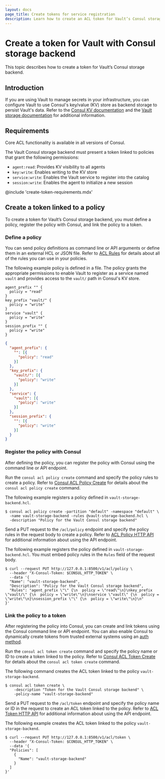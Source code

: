 ```yaml
---
layout: docs
page_title: Create tokens for service registration
description: Learn how to create an ACL token for Vault’s Consul storage backend.
---
```


# Create a token for Vault with Consul storage backend

This topic describes how to create a token for Vault’s Consul storage backend.

## Introduction

If you are using Vault to manage secrets in your infrastructure, you can configure Vault to use Consul's key/value (KV) store as backend storage to persist Vault's data. Refer to the [Consul KV documentation](/consul/docs/dynamic-app/kv) and the [Vault storage documentation](/vault/docs/configuration/storage) for additional information.

## Requirements

Core ACL functionality is available in all versions of Consul.

The Vault Consul storage backend must present a token linked to policies that grant the following permissions:

* `agent:read`: Provides KV visibility to all agents
* `key:write`: Enables writing to the KV store
* `service:write`: Enables the Vault service to register into the catalog
* `session:write`: Enables the agent to initialize a new session

@include 'create-token-requirements.mdx'

## Create a token linked to a policy

To create a token for Vault’s Consul storage backend, you must define a policy, register the policy with Consul, and link the policy to a token.

### Define a policy

You can send policy definitions as command line or API arguments or define them in an external HCL or JSON file. Refer to [ACL Rules](/consul/docs/secure-consul/acl/rules) for details about all of the rules you can use in your policies.

The following example policy is defined in a file. The policy grants the appropriate permissions to enable Vault to register as a service named `vault` and provides access to the `vault/` path in Consul's KV store.

<CodeTabs>

```hcl
agent_prefix "" {
  policy = "read"
}
key_prefix "vault/" {
  policy = "write"
}
service "vault" {
  policy = "write"
}
session_prefix "" {
  policy = "write"
}
```

```json
{
  "agent_prefix": {
    "": [{
      "policy": "read"
    }]
  },
  "key_prefix": {
    "vault/": [{
      "policy": "write"
    }]
  },
  "service": {
    "vault": [{
      "policy": "write"
    }]
  },
  "session_prefix": {
    "": [{
      "policy": "write"
    }]
  }
}
```

</CodeTabs>

### Register the policy with Consul

After defining the policy, you can register the policy with Consul using the command line or API endpoint.

<Tabs>

<Tab heading="CLI" group="CLI">


Run the `consul acl policy create` command and specify the policy rules to create a policy. Refer to [Consul ACL Policy Create](/consul/commands/acl/policy/create) for details about the `consul acl policy create` command.

The following example registers a policy defined in `vault-storage-backend.hcl`.

```shell-session
$ consul acl policy create -partition "default" -namespace "default" \
  -name vault-storage-backend -rules @vault-storage-backend.hcl \
  -description "Policy for the Vault Consul storage backend"
```

</Tab>

<Tab heading="API" group="API">

Send a PUT request to the `/acl/policy` endpoint and specify the policy rules in the request body to create a policy. Refer to [ACL Policy HTTP API](/consul/api-docs/acl/policies) for additional information about using the API endpoint.

The following example registers the policy defined in `vault-storage-backend.hcl`. You must embed policy rules in the `Rules` field of the request body.

```shell-session
$ curl --request PUT http://127.0.0.1:8500/v1/acl/policy \
  --header "X-Consul-Token: $CONSUL_HTTP_TOKEN" \
  --data '{
  "Name": "vault-storage-backend",
  "Description": "Policy for the Vault Consul storage backend",
  "Rules": "agent_prefix \"\" {\n  policy = \"read\"\n}\nkey_prefix \"vault/\" {\n  policy = \"write\"\n}\nservice \"vault\" {\n  policy = \"write\"\n}\nsession_prefix \"\" {\n  policy = \"write\"\n}\n"
}'
```

</Tab>

</Tabs>

### Link the policy to a token

After registering the policy into Consul, you can create and link tokens using the Consul command line or API endpoint. You can also enable Consul to dynamically create tokens from trusted external systems using an [auth method](/consul/docs/secure-consul/acl/auth-methods).

<Tabs>

<Tab heading="CLI" group="CLI">

Run the `consul acl token create` command and specify the policy name or ID to create a token linked to the policy. Refer to [Consul ACL Token Create](/consul/commands/acl/token/create) for details about the `consul acl token create` command.

The following command creates the ACL token linked to the policy `vault-storage-backend`.

```shell-session
$ consul acl token create \
    -description "Token for the Vault Consul storage backend" \
    -policy-name "vault-storage-backend"
```

</Tab>

<Tab heading="API" group="API">

Send a PUT request to the `/acl/token` endpoint and specify the policy name or ID in the request to create an ACL token linked to the policy. Refer to [ACL Token HTTP API](/consul/api-docs/acl/tokens) for additional information about using the API endpoint.

The following example creates the ACL token linked to the policy `vault-storage-backend`.

```shell-session
$ curl --request PUT http://127.0.0.1:8500/v1/acl/token \
  --header "X-Consul-Token: $CONSUL_HTTP_TOKEN" \
  --data '{
  "Policies": [
    {
      "Name": "vault-storage-backend"
    }
  ]
}'
```

</Tab>

</Tabs>

